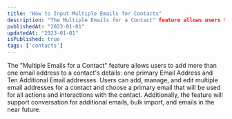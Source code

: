 ---
title: "How to Input Multiple Emails for Contacts"
description: "The Multiple Emails for a Contact" feature allows users to add more than one email address to a contact's details"
publishedAt: "2023-01-01"
updatedAt: "2023-01-01"
isPublished: true
tags: ['contacts']
---

The "Multiple Emails for a Contact" feature allows users to add more than one email address to a contact's details: one primary Email Address and Ten Additional Email addresses. Users can add, manage, and edit multiple email addresses for a contact and choose a primary email that will be used for all actions and interactions with the contact. Additionally, the feature will support conversation for additional emails, bulk import, and emails in the near future.

